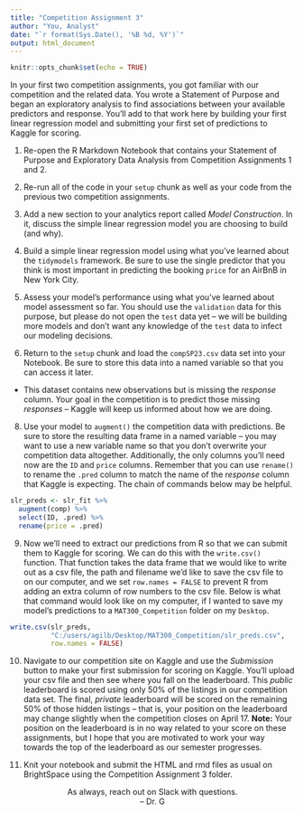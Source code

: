```yaml
---
title: "Competition Assignment 3"
author: "You, Analyst"
date: "`r format(Sys.Date(), '%B %d, %Y')`"
output: html_document
---
```


```r
knitr::opts_chunk$set(echo = TRUE)
```

In your first two competition assignments, you got familiar with our competition and the related data. You wrote a Statement of Purpose and began an exploratory analysis to find associations between your available predictors and response. You'll add to that work here by building your first linear regression model and submitting your first set of predictions to Kaggle for scoring.

1. Re-open the R Markdown Notebook that contains your Statement of Purpose and Exploratory Data Analysis from Competition Assignments 1 and 2.

2. Re-run all of the code in your `setup` chunk as well as your code from the previous two competition assignments.

3. Add a new section to your analytics report called *Model Construction*. In it, discuss the simple linear regression model you are choosing to build (and why).

4. Build a simple linear regression model using what you've learned about the `tidymodels` framework. Be sure to use the single predictor that you think is most important in predicting the booking `price` for an AirBnB in New York City.

5. Assess your model's performance using what you've learned about model assessment so far. You should use the `validation` data for this purpose, but please do not open the `test` data yet -- we will be building more models and don't want any knowledge of the `test` data to infect our modeling decisions.

7. Return to the `setup` chunk and load the `compSP23.csv` data set into your Notebook. Be sure to store this data into a named variable so that you can access it later.

  + This dataset contains new observations but is missing the *response* column. Your goal in the competition is to predict those missing *responses* -- Kaggle will keep us informed about how we are doing.
  
8. Use your model to `augment()` the competition data with predictions. Be sure to store the resulting data frame in a named variable -- you may want to use a new variable name so that you don't overwrite your competition data altogether. Additionally, the only columns you'll need now are the `ID` and `price` columns. Remember that you can use `rename()` to rename the `.pred` column to match the name of the *response* column that Kaggle is expecting. The chain of commands below may be helpful.

```r
slr_preds <- slr_fit %>%
  augment(comp) %>%
  select(ID, .pred) %>%
  rename(price = .pred)
```

9. Now we'll need to extract our predictions from R so that we can submit them to Kaggle for scoring. We can do this with the `write.csv()` function. That function takes the data frame that we would like to write out as a csv file, the path and filename we'd like to save the csv file to on our computer, and we set `row.names = FALSE` to prevent R from adding an extra column of row numbers to the csv file. Below is what that command would look like on my computer, if I wanted to save my model's predictions to a `MAT300_Competition` folder on my `Desktop`.

```r
write.csv(slr_preds, 
          "C:/users/agilb/Desktop/MAT300_Competition/slr_preds.csv", 
          row.names = FALSE)
```

10. Navigate to our competition site on Kaggle and use the *Submission* button to make your first submission for scoring on Kaggle. You'll upload your csv file and then see where you fall on the leaderboard. This *public* leaderboard is scored using only 50% of the listings in our competition data set. The final, *private* leaderboard will be scored on the remaining 50% of those hidden listings -- that is, your position on the leaderboard may change slightly when the competition closes on April 17. **Note:** Your position on the leaderboard is in no way related to your score on these assignments, but I hope that you are motivated to work your way towards the top of the leaderboard as our semester progresses.

11. Knit your notebook and submit the HTML and rmd files as usual on BrightSpace using the Competition Assignment 3 folder.

<center>As always, reach out on Slack with questions.<br/>
-- Dr. G</center>